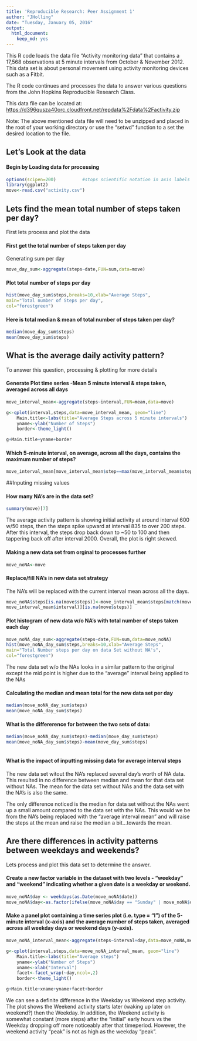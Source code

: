 ```yaml
---
title: 'Reproducible Research: Peer Assignment 1'
author: "JHolling"
date: "Tuesday, January 05, 2016"
output:
  html_document:
    keep_md: yes
---
```

This R code loads the data file "Activity monitoring data" that contains
a 17,568 observations at 5 minute intervals from October & November 2012.
This data set is about personal movement using activity monitoring 
devices such as a Fitbit.

The R code continues and processes the data to answer various questions
from the John Hopkins Reproducible Research Class.

This data file can be located at: 
<https://d396qusza40orc.cloudfront.net/repdata%2Fdata%2Factivity.zip>

Note: The above mentioned data file will need to be unzipped and placed
in the root of your working directory or use the "setwd" function to a 
set the desired location to the file. 

## Let's Look at the data
#### Begin by Loading data for processing
```r
options(scipen=200)          #stops scientific notation in axis labels
library(ggplot2)
move<-read.csv("activity.csv")
```

## Lets find the mean total number of steps taken per day?
First lets process and plot the data

#### First get the total number of steps taken per day
Generating sum per day
```r
move_day_sum<-aggregate(steps~date,FUN=sum,data=move)
```

#### Plot total number of steps per day
```r
hist(move_day_sum$steps,breaks=10,xlab="Average Steps",
main="Total number of Steps per day",
col="forestgreen")
```

#### Here is total median & mean of total number of steps taken per day?
```r
median(move_day_sum$steps)
mean(move_day_sum$steps)
```
## What is the average daily activity pattern?
To answer this question, processing & plotting for more details 

#### Generate Plot time series -Mean 5 minute interval & steps taken, averaged across all days
```r
move_interval_mean<-aggregate(steps~interval,FUN=mean,data=move)

g<-qplot(interval,steps,data=move_interval_mean, geom="line")
    Main.title<-labs(title="Average Steps across 5 minute intervals")
    yname<-ylab("Number of Steps")
    border<-theme_light()

g+Main.title+yname+border

```

#### Which 5-minute interval, on average, across all the days, contains the maximum number of steps? 
```r
move_interval_mean[move_interval_mean$step==max(move_interval_mean$steps),1]
```

##Inputing missing values

#### How many NA's are in the data set?
```r
summary(move)[7]
```
The average activity pattern is showing initial activity at around interval
600 w/50 steps, then the steps spike upward at interval 835 to over 200 steps. After this
interval, the steps drop back down to ~50 to 100 and then tappering back off after
interval 2000. Overall, the plot is right skewed.


#### Making a new data set from orginal to processes further
```r
move_noNA<-move
```

#### Replace/fill NA's in new data set strategy
The NA's will be replaced with the current interval mean across all the days.
```r
move_noNA$steps[is.na(move$steps)]<-move_interval_mean$steps[match(move$interval,
move_interval_mean$interval)][is.na(move$steps)]
```
#### Plot histogram of new data w/o NA's with total number of steps taken each day
```r
move_noNA_day_sum<-aggregate(steps~date,FUN=sum,data=move_noNA)   
hist(move_noNA_day_sum$steps,breaks=10,xlab="Average Steps",
main="Total Number steps per day on data Set without NA's",
col="forestgreen")     
```


The new data set w/o the NAs looks in a similar pattern to the original except the mid point is higher due to the "average" interval being applied to the NAs

#### Calculating the median and mean total for the new data set per day
```r
median(move_noNA_day_sum$steps)    
mean(move_noNA_day_sum$steps)

```
#### What is the differerence for between the two sets of data:
```r
median(move_noNA_day_sum$steps)-median(move_day_sum$steps)
mean(move_noNA_day_sum$steps)-mean(move_day_sum$steps)
                                      
```
#### What is the impact of inputting missing data for average interval steps
The new data set witout the NA's replaced several day's worth of NA data. This 
resulted in no difference between median and mean for that data set without NAs. 
The mean for the data set without NAs and the data set with the NA's is also the 
same. 

The only difference noticed is the median for data set without the NAs 
went up a small amount compared to the data set with the NAs. This would we
be from the NA's being replaced with the "average interval mean" and will 
raise the steps at the mean and raise the median a bit...towards the mean.

## Are there differences in activity patterns between weekdays and weekends?
Lets process and plot this data set to determine the answer.

#### Create a new factor variable in the dataset with two levels - "weekday" and "weekend" indicating whether a given date is a weekday or weekend.
```r
move_noNA$day <- weekdays(as.Date(move_noNA$date))  
move_noNA$day<-as.factor(ifelse(move_noNA$day == "Sunday" | move_noNA$day == "Saturday","Weekend", "Weekday"))
```
#### Make a panel plot containing a time series plot (i.e. type = "l") of the 5-minute interval (x-axis) and the average number of steps taken, averaged across all weekday days or weekend days (y-axis).

```r

move_noNA_interval_mean<-aggregate(steps~interval+day,data=move_noNA,mean)

g<-qplot(interval,steps,data=move_noNA_interval_mean, geom="line")
    Main.title<-labs(title="Average steps")
    yname<-ylab("Number of Steps")
    xname<-xlab("Interval")
    facet<-facet_wrap(~day,ncol=,2)
    border<-theme_light()

g+Main.title+xname+yname+facet+border
```


We can see a definite difference in the Weekday vs Weekend step activity. The plot shows
the Weekend activity starts later (waking up later on weekend?) then the Weekday. 
In addition, the Weekend activity is somewhat constant (more steps) after the
"initial" early hours vs the Weekday dropping off more noticeably after that 
timeperiod. However, the weekend activity "peak" is not as high as the weekday 
"peak".